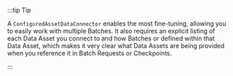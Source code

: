 :::tip Tip

A `ConfiguredAssetDataConnector` enables the most fine-tuning, allowing you to easily work with multiple Batches.  It also requires an explicit listing of each Data Asset you connect to and how Batches or defined within that Data Asset, which makes it very clear what Data Assets are being provided when you reference it in Batch Requests or Checkpoints.

:::